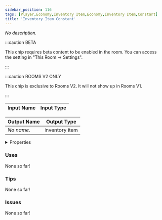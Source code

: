 ```yaml
---
sidebar_position: 116
tags: [Player,Economy,Inventory Item,Economy,Inventory Item,Constant]
title: 'Inventory Item Constant'
---
```


*No description.*

:::caution BETA

This chip requires beta content to be enabled in the room. You can access the setting in "This Room -> Settings".

:::

:::caution ROOMS V2 ONLY

This chip is exclusive to Rooms V2. It will not show up in Rooms V1.

:::


<EsbSvg />

| Input Name | Input Type |
|-----------|-----------|

| Output Name | Output Type |
|-----------|-----------|
| *No name.* | inventory item |


<details>
  <summary>Properties</summary>
  <div>
    <div>
    <table>
      <thead>
        <tr>
          <th>Is beta required?</th>
          <th>✅</th>
        </tr>
        <tr>
          <th>Is this chip a trolling risk?</th>
          <th>❌</th>
        </tr>
        <tr>
          <th>Is this chip a role assignment risk?</th>
          <th>❌</th>
        </tr>
        <tr>
          <th>Chip UUID</th>
          <th>04cc0f81-b7d4-4469-aaa4-428b6e0c1f02</th>
        </tr>
      </thead>
    </table>
    </div>
  </div>
</details>

### Uses

None so far!

### Tips

None so far!

### Issues

None so far!